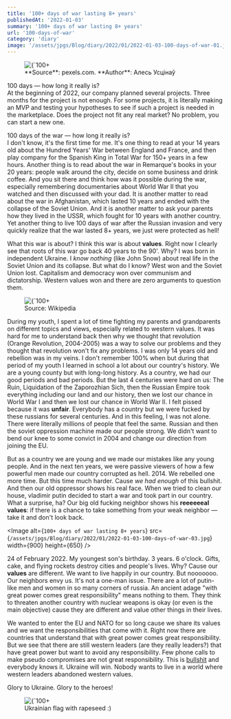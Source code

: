 ```yaml
---
title: '100+ days of war lasting 8+ years'
publishedAt: '2022-01-03'
summary: '100+ days of war lasting 8+ years'
url: '100-days-of-war'
category: 'diary'
image: '/assets/jpgs/Blog/diary/2022/01/2022-01-03-100-days-of-war-01.jpg'
---
```


<figure>
  <Image
    alt={`100+ days of war lasting 8+ years`}
    src={`/assets/jpgs/Blog/diary/2022/01/2022-01-03-100-days-of-war-01.jpg`}
    width={900}
    height={650}
    priority={true}
  />
  <figcaption>**Source**: pexels.com. **Author**: Алесь Усцінаў</figcaption>
</figure>

100 days — how long it really is?<br />
At the beginning of 2022, our company planned several projects.
Three months for the project is not enough.
For some projects, it is literally making an MVP and testing your hypotheses to see if such a project is needed in the marketplace.
Does the project not fit any real market? No problem, you can start a new one.

100 days of the war — how long it really is?<br />
I don't know, it's the first time for me.
It's one thing to read at your 14 years old about the Hundred Years' War between England and France,
and then play company for the Spanish King in Total War for 150+ years in a few hours.
Another thing is to read about the war in Remarque's books in your 20 years: people walk around the city, decide on some business and drink coffee.
And you sit there and think how was it possible during the war, especially remembering documentaries about World War II that you watched and then discussed with your dad.
It is another matter to read about the war in Afghanistan, which lasted 10 years and ended with the collapse of the Soviet Union.
And it is another matter to ask your parents how they lived in the USSR, which fought for 10 years with another country.
Yet another thing to live 100 days of war after the Russian invasion and very quickly realize that the war lasted 8+ years, we just were protected as hell!

What this war is about? I think this war is about **values**. Right now I clearly see that roots of this war go back 40 years to the 90'.
Why? I was born in independent Ukraine. I *know nothing* (like John Snow) about real life in the Soviet Union and its collapse.
But what do I know? West won and the Soviet Union lost. Capitalism and democracy won over communism and dictatorship.
Western values won and there are zero arguments to question them.

<figure>
  <Image
    alt={`100+ days of war lasting 8+ years`}
    src={`/assets/jpgs/Blog/diary/2022/01/2022-01-03-100-days-of-war-02.jpg`}
    width={900}
    height={650}
  />
  <figcaption>Source: Wikipedia</figcaption>
</figure>

During my youth, I spent a lot of time fighting my parents and grandparents on different topics and views, especially related to western values.
It was hard for me to understand back then why we thought that revolution (Orange Revolution, 2004-2005)
was a way to solve our problems and they thought that revolution won't fix any problems. I was only 14 years old and rebellion was in my veins.
I don't remember 100% when but during that period of my youth I learned in school a lot about our country's history.
We are a young county but with long-long history.
As a country, we had our good periods and bad periods. But the last 4 centuries were hard on us: The Ruin,
Liquidation of the Zaporozhian Sich, then the Russian Empire took everything including our land and our history,
then we lost our chance in World War I and then we lost our chance in World War II.
I felt pissed because it was **unfair**. Everybody has a country but we were fucked by these russians for several centuries. And in this feeling, I was not alone.
There were literally millions of people that feel the same.
Russian and then the soviet oppression machine made our people strong. We didn't want to bend our knee to some convict in 2004 and change our direction from joining the EU.

But as a country we are young and we made our mistakes like any young people.
And in the next ten years, we were passive viewers of how a few powerful men made our country corrupted as hell. 2014.
We rebelled one more time. But this time much harder. Cause *we had enough* of this bullshit.
And then our old oppressor shows his real face. When we tried to clean our house, vladimir putin decided to start a war and took part in our country.
What a surprise, ha? Our big old fucking neighbor shows his **reeeeeeal** **values**: if there is a chance to take something from your weak neighbor — take it and don't look back.

<Image
  alt={`100+ days of war lasting 8+ years`}
  src={`/assets/jpgs/Blog/diary/2022/01/2022-01-03-100-days-of-war-03.jpg`}
  width={900}
  height={650}
/>

24 of February 2022. My youngest son's birthday. 3 years.
6 o'clock. Gifts, cake, and flying rockets destroy cities and people's lives. Why? Cause our **values** are different.
We want to live happily in our country. But nooooooo. Our neighbors envy us. It's not a one-man issue.
There are a lot of putin-like men and women in so many corners of russia. An ancient adage "with great power comes great responsibility" means nothing to them.
They think to threaten another country with nuclear weapons is okay (or even is the main objective) cause they are different and value other things in their lives.

We wanted to enter the EU and NATO for so long cause we share its values and we want the responsibilities that come with it.
Right now there are countries that understand that with great power comes great responsibility.
But we see that there are still western leaders (are they really leaders?) that have great power but want to avoid any responsibility.
Few phone calls to make pseudo compromises are not great responsibility. This is <u>bullshit</u> and everybody knows it. Ukraine will win.
Nobody wants to live in a world where western leaders abandoned western values.

Glory to Ukraine. Glory to the heroes!

<figure>
  <Image
    alt={`100+ days of war lasting 8+ years`}
    src={`/assets/jpgs/Blog/diary/2022/01/2022-01-03-100-days-of-war-04.jpg`}
    width={900}
    height={650}
  />
  <figcaption>Ukrainian flag with rapeseed :)</figcaption>
</figure>
